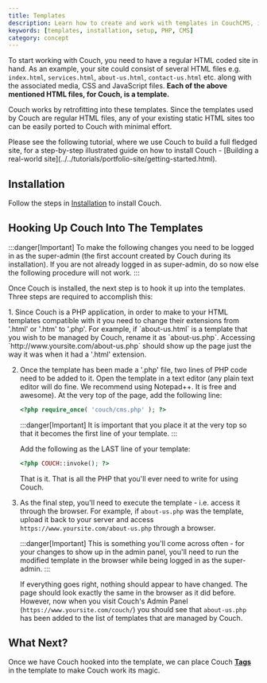 ```yaml
---
title: Templates
description: Learn how to create and work with templates in CouchCMS, including installation and setup
keywords: [templates, installation, setup, PHP, CMS]
category: concept
---
```



To start working with Couch, you need to have a regular HTML coded site in hand.
As an example, your site could consist of several HTML files e.g. `index.html`, `services.html`, `about-us.html`, `contact-us.html` etc. along with the associated media, CSS and JavaScript files.
**Each of the above mentioned HTML files, for Couch, is a template.**

Couch works by retrofitting into these templates.
Since the templates used by Couch are regular HTML files, any of your existing static HTML sites too can be easily ported to Couch with minimal effort.

<Card icon="star" title="Tutorial">
Please see the following tutorial, where we use Couch to build a full fledged site, for a step-by-step illustrated guide on how to install Couch - [Building a real-world site](../../tutorials/portfolio-site/getting-started.html).
</Card>

## Installation

Follow the steps in [Installation](../installation.html) to install Couch.

## Hooking Up Couch Into The Templates

:::danger[Important]
To make the following changes you need to be logged in as the super-admin (the first account created by Couch during its installation). If you are not already logged in as super-admin, do so now else the following procedure will not work.
:::

Once Couch is installed, the next step is to hook it up into the templates.
Three steps are required to accomplish this:

<Steps>
1. Since Couch is a PHP application, in order to make to your HTML templates compatible with it you need to change their extensions from '.html' or '.htm' to '.php'.
   For example, if `about-us.html` is a template that you wish to be managed by Couch, rename it as `about-us.php`.
   Accessing `http://www.yoursite.com/about-us.php` should show up the page just the way it was when it had a '.html' extension.

2. Once the template has been made a '.php' file, two lines of PHP code need to be added to it.
   Open the template in a text editor (any plain text editor will do fine. We recommend using Notepad++. It is free and awesome).
   At the very top of the page, add the following line:
   
   ```php
   <?php require_once( 'couch/cms.php' ); ?>
   ```
   
   :::danger[Important]
   It is important that you place it at the very top so that it becomes the first line of your template.
   :::
   
   Add the following as the LAST line of your template:
   
   ```php
   <?php COUCH::invoke(); ?>
   ```
   
   That is it. That is all the PHP that you'll ever need to write for using Couch.

3. As the final step, you'll need to execute the template - i.e. access it through the browser.
   For example, if `about-us.php` was the template, upload it back to your server and access `https://www.yoursite.com/about-us.php` through a browser.
   
   :::danger[Important]
   This is something you'll come across often - for your changes to show up in the admin panel, you'll need to run the modified template in the browser while being logged in as the super-admin.
   :::
   
   If everything goes right, nothing should appear to have changed. The page should look exactly the same in the browser as it did before. However, now when you visit Couch's Admin Panel (`https://www.yoursite.com/couch/`) you should see that `about-us.php` has been added to the list of templates that are managed by Couch.
</Steps>

## What Next?

Once we have Couch hooked into the template, we can place Couch [**Tags**](./tags.html) in the template to make Couch work its magic.

